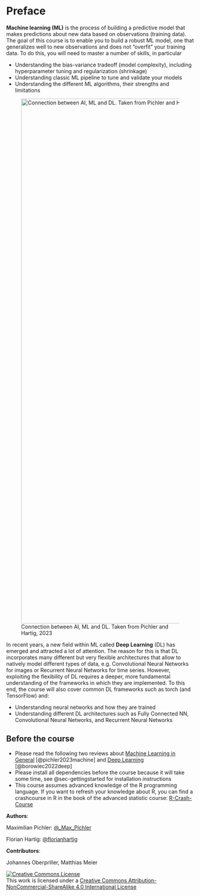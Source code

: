 # Preface {.unnumbered}

**Machine learning (ML)** is the process of building a predictive model that makes predictions about new data based on observations (training data). The goal of this course is to enable you to build a robust ML model, one that generalizes well to new observations and does not "overfit" your training data. To do this, you will need to master a number of skills, in particular

-   Understanding the bias-variance tradeoff (model complexity), including hyperparameter tuning and regularization (shrinkage)
-   Understanding classic ML pipeline to tune and validate your models
-   Understanding the different ML algorithms, their strengths and limitations

![Connection between AI, ML and DL. Taken from Pichler and Hartig, 2023](images/AI_ML_DL.png){width="1400"}

In recent years, a new field within ML called **Deep Learning** (DL) has emerged and attracted a lot of attention. The reason for this is that DL incorporates many different but very flexible architectures that allow to natively model different types of data, e.g. Convolutional Neural Networks for images or Recurrent Neural Networks for time series. However, exploiting the flexibility of DL requires a deeper, more fundamental understanding of the frameworks in which they are implemented. To this end, the course will also cover common DL frameworks such as torch (and TensorFlow) and:

-   Understanding neural networks and how they are trained
-   Understanding different DL architectures such as Fully Connected NN, Convolutional Neural Networks, and Recurrent Neural Networks

## Before the course

-   Please read the following two reviews about [Machine Learning in General](https://besjournals.onlinelibrary.wiley.com/doi/full/10.1111/2041-210X.14061) [@pichler2023machine] and [Deep Learning](https://besjournals.onlinelibrary.wiley.com/doi/full/10.1111/2041-210X.13901) [@borowiec2022deep]
-   Please install all dependencies before the course because it will take some time, see @sec-gettingstarted for installation instructions
-   This course assumes advanced knowledge of the R programming language. If you want to refresh your knowledge about R, you can find a crashcourse in R in the book of the advanced statistic course: [R-Crash-Course](https://theoreticalecology.github.io/AdvancedRegressionModels/6A-RCrashCourse.html)

**Authors**:

Maximilian Pichler: [\@\_Max_Pichler](https://twitter.com/_Max_Pichler)

Florian Hartig: [\@florianhartig](https://twitter.com/florianhartig)

**Contributors**:

Johannes Oberpriller, Matthias Meier

```{=html}
<a rel="license" href="http://creativecommons.org/licenses/by-nc-sa/4.0/"><img alt="Creative Commons License" style="border-width:0" src="https://i.creativecommons.org/l/by-nc-sa/4.0/88x31.png" /></a><br />This work is licensed under a <a rel="license" href="http://creativecommons.org/licenses/by-nc-sa/4.0/">Creative Commons Attribution-NonCommercial-ShareAlike 4.0 International License</a>
```
